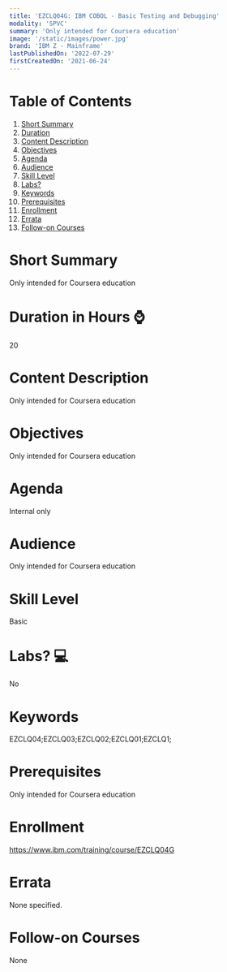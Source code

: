 ```yaml
---
title: 'EZCLQ04G: IBM COBOL - Basic Testing and Debugging'
modality: 'SPVC'
summary: 'Only intended for Coursera education'
image: '/static/images/power.jpg'
brand: 'IBM Z - Mainframe'
lastPublishedOn: '2022-07-29'
firstCreatedOn: '2021-06-24'
---
```

# Table of Contents
1.  [Short Summary](#short-summary)
2.  [Duration](#duration-in-hours-)
3.  [Content Description](#content-description)
4.  [Objectives](#objectives)
5.  [Agenda](#agenda)
6.  [Audience](#audience)
7.  [Skill Level](#skill-level)
8.  [Labs?](#labs-)
9.  [Keywords](#keywords)
10. [Prerequisites](#prerequisites)
11. [Enrollment](#enrollment)
12. [Errata](#errata)
13. [Follow-on Courses](#follow-on-courses)

# Short Summary
Only intended for Coursera education

# Duration in Hours ⌚
20

# Content Description
Only intended for Coursera education



# Objectives
Only intended for Coursera education



# Agenda
Internal only



# Audience
Only intended for Coursera education



# Skill Level
Basic               

# Labs? 💻
No

# Keywords
EZCLQ04;EZCLQ03;EZCLQ02;EZCLQ01;EZCLQ1;

# Prerequisites
Only intended for Coursera education



# Enrollment
https://www.ibm.com/training/course/EZCLQ04G

# Errata
None specified.

# Follow-on Courses
None

